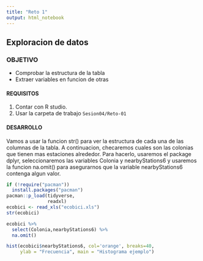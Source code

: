 ```yaml
---
title: "Reto 1"
output: html_notebook
---
```

## Exploracion de datos

### OBJETIVO
- Comprobar la estructura de la tabla
- Extraer variables en funcion de otras 

#### REQUISITOS
1. Contar con R studio.
1. Usar la carpeta de trabajo `Sesion04/Reto-01`

#### DESARROLLO
Vamos a usar la funcion str() para ver la estructura de cada una de las columnas de la tabla. A continuacion, checaremos cuales son las colonias que tienen mas estaciones alrededor. Para hacerlo, usaremos el package dplyr, seleccionaremos las variables Colonia y nearbyStations6 y usaremos la funcion na.omit() para asegurarnos que la variable nearbyStations6 contenga algun valor. 


```r
if (!require("pacman"))
  install.packages("pacman")
pacman::p_load(tidyverse,
               readxl)
ecobici <- read_xls("ecobici.xls")
str(ecobici)
```

```r
ecobici %>% 
  select(Colonia,nearbyStations6) %>% 
  na.omit()
```
```r
hist(ecobici$nearbyStations6, col='orange', breaks=40, 
     ylab = "Frecuencia", main = "Histograma ejemplo")
```

